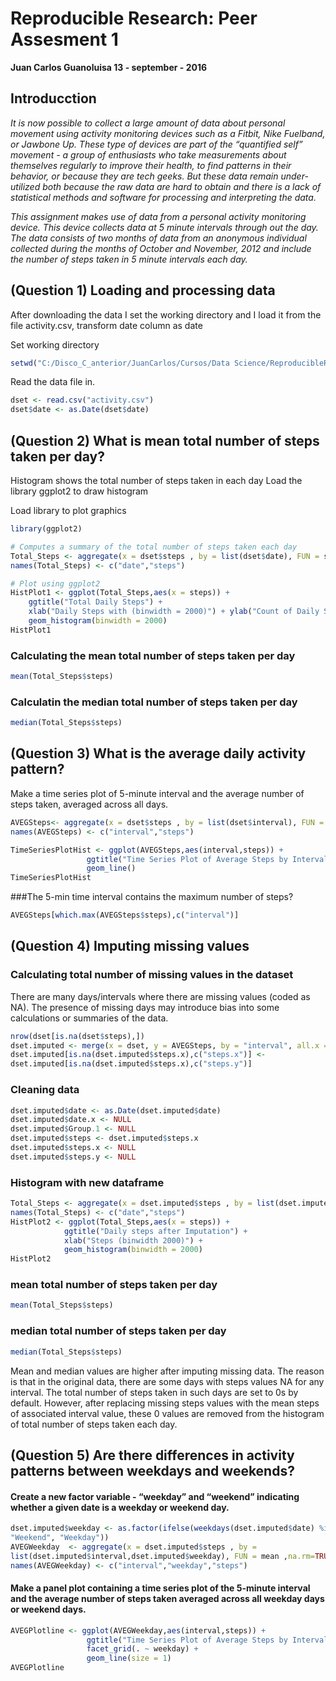 # Reproducible Research: Peer Assesment 1

**Juan Carlos Guanoluisa
13 - september - 2016**

## Introducction

*It is now possible to collect a large amount of data about personal movement using activity*
_monitoring devices such as a Fitbit, Nike Fuelband, or Jawbone Up. These type of devices are_
_part of the "quantified self" movement - a group of enthusiasts who take measurements about_
_themselves regularly to improve their health, to find patterns in their behavior, or because_
_they are tech geeks. But these data remain under-utilized both because the raw data are hard to_
_obtain and there is a lack of statistical methods and software for processing and interpreting_
_the data._

*This assignment makes use of data from a personal activity monitoring device. This device*
_collects data at 5 minute intervals through out the day. The data consists of two months of data_
_from an anonymous individual collected during the months of October and November, 2012 and_
_include the number of steps taken in 5 minute intervals each day._


## (Question 1) Loading and processing data

After downloading the data I set the working directory and I load it from the file activity.csv, transform date column as date 

Set working directory  

```r
setwd("C:/Disco_C_anterior/JuanCarlos/Cursos/Data Science/ReproducibleResearch/Semana 2") 
```


Read the data file in.

```r
dset <- read.csv("activity.csv")  
dset$date <- as.Date(dset$date)  
```

## (Question 2) What is mean total number of steps taken per day?

Histogram shows the total number of steps taken in each day Load the library ggplot2 to draw histogram

Load library to plot graphics  
```r
library(ggplot2)
```


```r
# Computes a summary of the total number of steps taken each day
Total_Steps <- aggregate(x = dset$steps , by = list(dset$date), FUN = sum ,na.rm=TRUE)
names(Total_Steps) <- c("date","steps")

# Plot using ggplot2
HistPlot1 <- ggplot(Total_Steps,aes(x = steps)) +
    ggtitle("Total Daily Steps") +
    xlab("Daily Steps with (binwidth = 2000)") + ylab("Count of Daily Steps") +
    geom_histogram(binwidth = 2000)
HistPlot1
```


### Calculating the mean total number of steps taken per day
```r
mean(Total_Steps$steps)
```

### Calculatin the median total number of steps taken per day
```r
median(Total_Steps$steps)
```

## (Question 3) What is the average daily activity pattern?  

Make a time series plot of 5-minute interval and the average number of steps taken, averaged across all days.
```r
AVEGSteps<- aggregate(x = dset$steps , by = list(dset$interval), FUN = mean ,na.rm=TRUE)
names(AVEGSteps) <- c("interval","steps")

TimeSeriesPlotHist <- ggplot(AVEGSteps,aes(interval,steps)) +
                 ggtitle("Time Series Plot of Average Steps by Interval") +
                 geom_line()
TimeSeriesPlotHist
```


###The 5-min time interval contains the maximum number of steps?
```r
AVEGSteps[which.max(AVEGSteps$steps),c("interval")]
```

## (Question 4) Imputing missing values

### Calculating total number of missing values in the dataset

There are many days/intervals where there are missing values (coded as NA). The presence of
missing days may introduce bias into some calculations or summaries of the data.

```r
nrow(dset[is.na(dset$steps),])
dset.imputed <- merge(x = dset, y = AVEGSteps, by = "interval", all.x = TRUE)
dset.imputed[is.na(dset.imputed$steps.x),c("steps.x")] <-
dset.imputed[is.na(dset.imputed$steps.x),c("steps.y")]
```

### Cleaning data
```r
dset.imputed$date <- as.Date(dset.imputed$date)
dset.imputed$date.x <- NULL
dset.imputed$Group.1 <- NULL
dset.imputed$steps <- dset.imputed$steps.x
dset.imputed$steps.x <- NULL
dset.imputed$steps.y <- NULL
```

### Histogram with new dataframe
```r
Total_Steps <- aggregate(x = dset.imputed$steps , by = list(dset.imputed$date), FUN = sum ,na.rm=TRUE)
names(Total_Steps) <- c("date","steps")
HistPlot2 <- ggplot(Total_Steps,aes(x = steps)) +
            ggtitle("Daily steps after Imputation") +
            xlab("Steps (binwidth 2000)") +
            geom_histogram(binwidth = 2000)
HistPlot2
```

### mean total number of steps taken per day
```r
mean(Total_Steps$steps)
```

### median total number of steps taken per day
```r
median(Total_Steps$steps)
```

Mean and median values are higher after imputing missing data. The reason is that in the original
data, there are some days with steps values NA for any interval. The total number of steps taken
in such days are set to 0s by default. However, after replacing missing steps values with the
mean steps of associated interval value, these 0 values are removed from the histogram of total
number of steps taken each day.


## (Question 5) Are there differences in activity patterns between weekdays and weekends?

#### Create a new factor variable - "weekday" and "weekend" indicating whether a given date is a weekday or weekend day.  
```r
dset.imputed$weekday <- as.factor(ifelse(weekdays(dset.imputed$date) %in% c("Saturday","Sunday"),
"Weekend", "Weekday"))
AVEGWeekday  <- aggregate(x = dset.imputed$steps , by =
list(dset.imputed$interval,dset.imputed$weekday), FUN = mean ,na.rm=TRUE)
names(AVEGWeekday) <- c("interval","weekday","steps")
```

#### Make a panel plot containing a time series plot of the 5-minute interval and the average number of steps taken averaged across all weekday days or weekend days.

```r
AVEGPlotline <- ggplot(AVEGWeekday,aes(interval,steps)) +
                 ggtitle("Time Series Plot of Average Steps by Interval after Imputation") +
                 facet_grid(. ~ weekday) +
                 geom_line(size = 1)
AVEGPlotline
```
